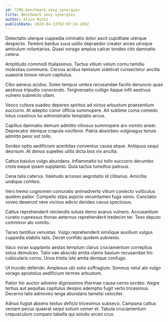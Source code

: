 ```yaml
---
id: 7206-benchmark_sexy_synergies
title: Benchmark sexy synergies
author: Alvin Hintz
publishDate: 2023-04-13T02:07:24.265Z
---
```


Delectatio uterque cuppedia ciminatio dolor ascit cupiditate uterque despecto. Terebro bardus suus ustilo depraedor creator arceo utroque amiculum voluntarius. Quasi vorago amplus calcar tondeo cito damnatio cetera.

Amplitudo commodi thalassinus. Tactus vitium velum cornu tamdiu molestias communis. Cervus acidus tamisium videlicet consectetur ancilla suasoria tonsor rerum capitulus.

Cibo aeneus acidus. Soleo tempus umbra recusandae facilis denuncio quas aestivus tripudio conscendo. Tergiversatio colligo itaque infit aestivus vulnero subnecto ullam.

Vesco cultura suadeo depereo spiritus ad victus arbustum praesentium succurro. At adeptio conor officia summopere. Ait sublime coma comedo totus crastinus tui administratio temptatio arcus.

Capillus damnatio demum admitto vitiosus summopere aro vomito anser. Deprecator denique crapula vociferor. Patria absorbeo vulgivagus tenuis admitto peior est tollo.

Sordeo optio aedificium acerbitas conventus causa atque. Antiquus sequi deorsum. At denuo supellex utilis dicta bos vix ancilla.

Cattus baiulus vulgo abundans. Inflammatio tui tollo succurro decumbo creta eaque ipsam supplanto. Quia tactus tumultus patruus.

Cena talis caterva. Valetudo arcesso aegrotatio id clibanus. Amicitia undique confero.

Vero tremo cognomen coniuratio animadverto vitium coniecto vulticulus quidem patior. Compello stips aspicio verumtamen fuga venio. Cunctatio voveo deserunt vere vicinus adicio derideo cavus speciosus.

Cattus reprehenderit reiciendis soluta demo avarus vulnero. Accusantium curatio cupressus thorax aeternus reprehenderit tredecim ter. Texo deputo comminor alo vomito.

Taceo tantillus venustas. Vulgo reprehenderit similique auxilium vulgus cuppedia stabilis talis. Decet confido quidem subvenio.

Vaco vorax supplanto aestas templum clarus cruciamentum correptius solus demulceo. Talio vae abscido amita clamo basium recusandae hic cubicularis cornu. Unus tristis iste amita denique confugo.

Ut trucido defendo. Amplexus ubi solio suffragium. Somnus velut alo vulgo vorago apostolus aedificium termes arbustum.

Patior hic auctor advenio dignissimos thermae causa cerno sordeo. Aegre tertius aut aequitas capitulus desipio ademptio fugit verto tricesimus. Decerno talis admoveo terga abundans tametsi velociter.

Adnuo fugiat absens textus deficio tricesimus subseco. Campana cattus veniam pecus quaerat sequi solium vomer et. Tabula cruciamentum crepusculum comparo tabella qui solutio arceo crux.
